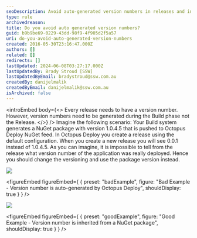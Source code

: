 ```yaml
---
seoDescription: Avoid auto-generated version numbers in releases and instead use package versions to ensure accurate tracking of deployed application versions.
type: rule
archivedreason:
title: Do you avoid auto generated version numbers?
guid: b9b9be69-0229-43dd-98f9-4f905d2f5a57
uri: do-you-avoid-auto-generated-version-numbers
created: 2016-05-30T23:16:47.000Z
authors: []
related: []
redirects: []
lastUpdated: 2024-06-08T03:27:17.000Z
lastUpdatedBy: Brady Stroud [SSW]
lastUpdatedByEmail: bradystroud@ssw.com.au
createdBy: danijelmalik
createdByEmail: danijelmalik@ssw.com.au
isArchived: false
---
```


<introEmbed
  body={<>
Every release needs to have a version number. However, version numbers need to be generated during the Build phase not the Release.
  </>}
/>
Imagine the following scenario: Your Build system generates a NuGet package with version 1.0.4.5 that is pushed to Octopus Deploy NuGet feed. In Octopus Deploy you create a release using the default configuration. When you create a new release you will see 0.0.1 instead of 1.0.4.5. As you can imagine, it is impossible to tell from the release what version number of the application was really deployed. Hence you should change the versioning and use the package version instead.

![](/uploads/rules/do-you-avoid-auto-generated-version-numbers/2016-05-31_9-13-04.png)

<figureEmbed figureEmbed={ {
  preset: "badExample",
  figure: "Bad Example - Version number is auto-generated by Octopus Deploy",
  shouldDisplay: true
} } />


![](/uploads/rules/do-you-avoid-auto-generated-version-numbers/2016-05-31_9-11-29.png)

<figureEmbed figureEmbed={ {
  preset: "goodExample",
  figure: "Good Example - Version number is inherited from a NuGet package",
  shouldDisplay: true
} } />
